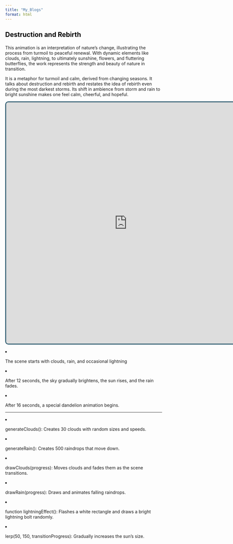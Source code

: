 ```yaml
---
title: "My_Blogs"
format: html
---
```


```{=html}
<style>

.navbar {
    background: #2f5c70;
    padding: 15px 20px;
    display: flex;
    justify-content: space-between;
    align-items: center;
}

.navbar a {
    color: white;
    text-decoration: none;
    margin: 0 15px;
    font-size: 18px;
    transition: 0.3s;
  }
  
  .navbar a:hover {
    color: #bee7fa;
  }

</style>
```

<h2 style="color:black">

Destruction and Rebirth

</h2>

<p>

This animation is an interpretation of nature’s change, illustrating the process from turmoil to peaceful renewal. With dynamic elements like clouds, rain, lightning, to ultimately sunshine, flowers, and fluttering butterflies, the work represents the strength and beauty of nature in transition.

It is a metaphor for turmoil and calm, derived from changing seasons. It talks about destruction and rebirth and restates the idea of rebirth even during the most darkest storms. Its shift in ambience from storm and rain to bright sunshine makes one feel calm, cheerful, and hopeful.

</p>

::: {#p5-container}
<iframe src="https://editor.p5js.org/diyamantri/sketches/8Xz9iE-N_" width="775px" height="775px" style="border: 3px solid #2f5c70; border-radius: 10px;">

</iframe>
:::

<p>

<li>

The scene starts with clouds, rain, and occasional lightning

<li>

After 12 seconds, the sky gradually brightens, the sun rises, and the rain fades.

<li>

After 16 seconds, a special dandelion animation begins.

<hr>

<li>

generateClouds(): Creates 30 clouds with random sizes and speeds.

<li>

generateRain(): Creates 500 raindrops that move down.

<li>

drawClouds(progress): Moves clouds and fades them as the scene transitions.

<li>

drawRain(progress): Draws and animates falling raindrops.

<li>

function lightningEffect(): Flashes a white rectangle and draws a bright lightning bolt randomly.

<li>

lerp(50, 150, transitionProgress): Gradually increases the sun’s size.

</p>
